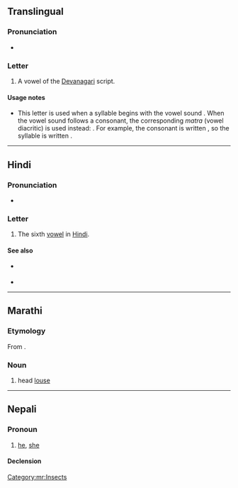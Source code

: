 {{character info/new}}
==Translingual==

===Pronunciation===
* {{IPA|mul|/uː/}}

===Letter===
{{mul-Deva|ū}}

# A vowel of the [[Devanagari]] script.

====Usage notes====
* This letter is used when a syllable begins with the vowel sound {{IPAchar|/uː/|lang=mul}}. When the vowel sound follows a consonant, the corresponding ''matra'' (vowel diacritic) is used instead: {{m|mul|&#x0942;|sc=Deva}}. For example, the consonant {{IPAchar|/k/|lang=mul}} is written {{m|mul|क|sc=Deva}}, so the syllable {{IPAchar|/kuː/|lang=mul}} is written {{m|mul||कू|sc=Deva}}.

----

==Hindi==

===Pronunciation===
* {{IPA|hi|/uː/}}

===Letter===
{{head|hi|letter}}

# The sixth [[vowel]] in [[Hindi]].

====See also====
* {{sense|matra}} {{l|hi|ू|tr=ū}}
* {{list:Devanagari script letters/hi}}

----

==Marathi==

===Etymology===
From {{inh|mr|sa|यूका}}.

===Noun===
{{mr-noun|g=f|p=उवा}}

# head [[louse]]

[[Category:mr:Insects]]

----

==Nepali==

===Pronoun===
{{ne-pos|pronoun}}

# [[he]], [[she]] {{gloss|animate third-person singular pronoun, low/mid respect}}

====Declension====
{{ne-decl-pron}}